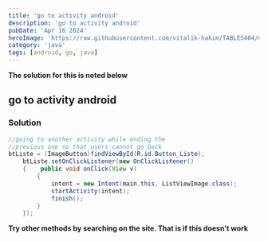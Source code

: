 ```yaml
---
title: 'go to activity android'
description: 'go to activity android'
pubDate: 'Apr 16 2024'
heroImage: 'https://raw.githubusercontent.com/vitalik-hakim/TABLES404/main/error_b/java.png'
category: 'java'
tags: [android, go, java]
---
```


**The solution for this is noted below**

## go to activity android

### Solution

```java
//going to another activity while ending the
//previous one so that users cannot go back
btListe = (ImageButton)findViewById(R.id.Button_Liste);
    btListe.setOnClickListener(new OnClickListener()
    {    public void onClick(View v)
        {
            intent = new Intent(main.this, ListViewImage.class);
            startActivity(intent);
            finish();
        }
    });
```

**Try other methods by searching on the site. That is if this doesn't work**
